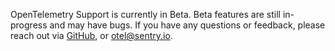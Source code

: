 <Note>

OpenTelemetry Support is currently in Beta. Beta features are still in-progress and may have bugs. If you have any questions or feedback, please reach out via [GitHub](https://github.com/getsentry/sentry/discussions/40712), or [otel@sentry.io](otel@sentry.io).
</Note>
